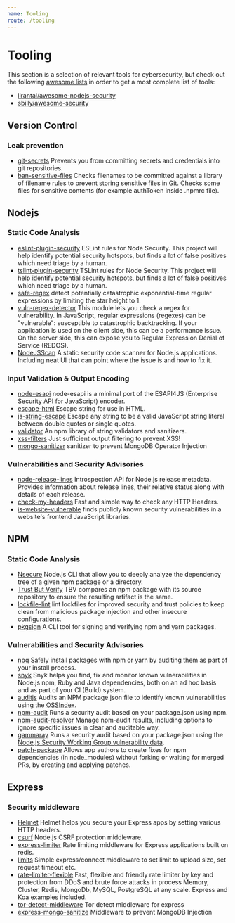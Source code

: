 ```yaml
---
name: Tooling
route: /tooling
---
```


# Tooling

This section is a selection of relevant tools for cybersecurity, but check out the following [awesome lists](https://github.com/sindresorhus/awesome) in order to get a most complete list of tools:

- [lirantal/awesome-nodejs-security](https://github.com/lirantal/awesome-nodejs-security)
- [sbilly/awesome-security](https://github.com/sbilly/awesome-security)

## Version Control

### Leak prevention
- [git-secrets](https://github.com/awslabs/git-secrets) Prevents you from committing secrets and credentials into git repositories.
- [ban-sensitive-files](https://github.com/bahmutov/ban-sensitive-files) Checks filenames to be committed against a library of filename rules to prevent storing sensitive files in Git. Checks some files for sensitive contents (for example authToken inside .npmrc file).

## Nodejs

### Static Code Analysis
- [eslint-plugin-security](https://www.npmjs.com/package/eslint-plugin-security) ESLint rules for Node Security. This project will help identify potential security hotspots, but finds a lot of false positives which need triage by a human.
- [tslint-plugin-security](https://www.npmjs.com/package/tslint-config-security) TSLint rules for Node Security. This project will help identify potential security hotspots, but finds a lot of false positives which need triage by a human.
- [safe-regex](https://www.npmjs.com/package/safe-regex) detect potentially catastrophic exponential-time regular expressions by limiting the star height to 1.
- [vuln-regex-detector](https://www.npmjs.com/package/vuln-regex-detector) This module lets you check a regex for vulnerability. In JavaScript, regular expressions (regexes) can be "vulnerable": susceptible to catastrophic backtracking. If your application is used on the client side, this can be a performance issue. On the server side, this can expose you to Regular Expression Denial of Service (REDOS).
- [NodeJSScan](https://ajinabraham.github.io/NodeJsScan/) A static security code scanner for Node.js applications. Including neat UI that can point where the issue is and how to fix it.

### Input Validation & Output Encoding
- [node-esapi](https://www.npmjs.com/package/node-esapi) node-esapi is a minimal port of the ESAPI4JS (Enterprise Security API for JavaScript) encoder.
- [escape-html](https://www.npmjs.com/package/escape-html) Escape string for use in HTML.
- [js-string-escape](https://www.npmjs.com/package/js-string-escape) Escape any string to be a valid JavaScript string literal between double quotes or single quotes.
- [validator](https://github.com/chriso/validator.js) An npm library of string validators and sanitizers.
- [xss-filters](https://www.npmjs.com/package/xss-filters) Just sufficient output filtering to prevent XSS!
- [mongo-sanitizer](https://github.com/vkarpov15/mongo-sanitize) sanitizer to prevent MongoDB Operator Injection

### Vulnerabilities and Security Advisories
- [node-release-lines](https://www.npmjs.com/package/node-release-lines) Introspection API for Node.js release metadata. Provides information about release lines, their relative status along with details of each release.
- [check-my-headers](https://github.com/UlisesGascon/check-my-headers) Fast and simple way to check any HTTP Headers.
- [is-website-vulnerable](https://github.com/lirantal/is-website-vulnerable/) finds publicly known security vulnerabilities in a website's frontend JavaScript libraries.


## NPM

### Static Code Analysis
- [Nsecure](https://github.com/ES-Community/nsecure) Node.js CLI that allow you to deeply analyze the dependency tree of a given npm package or a directory.
- [Trust But Verify](https://github.com/verifynpm/tbv) TBV compares an npm package with its source repository to ensure the resulting artifact is the same.
- [lockfile-lint](https://github.com/lirantal/lockfile-lint) lint lockfiles for improved security and trust policies to keep clean from malicious package injection and other insecure configurations.
- [pkgsign](https://github.com/RedpointGames/pkgsign) A CLI tool for signing and verifying npm and yarn packages.

### Vulnerabilities and Security Advisories
- [npq](https://github.com/lirantal/npq) Safely install packages with npm or yarn by auditing them as part of your install process.
- [snyk](https://www.npmjs.com/package/snyk) Snyk helps you find, fix and monitor known vulnerabilities in Node.js npm, Ruby and Java dependencies, both on an ad hoc basis and as part of your CI (Build) system.
- [auditjs](https://github.com/OSSIndex/auditjs) Audits an NPM package.json file to identify known vulnerabilities using the [OSSIndex](https://ossindex.sonatype.org/rest).
- [npm-audit](https://docs.npmjs.com/cli/audit) Runs a security audit based on your package.json using npm.
- [npm-audit-resolver](https://www.npmjs.com/package/npm-audit-resolver) Manage npm-audit results, including options to ignore specific issues in clear and auditable way.
- [gammaray](https://github.com/nearform/gammaray) Runs a security audit based on your package.json using the [Node.js Security Working Group vulnerability data](https://github.com/nodejs/security-wg/).
- [patch-package](https://www.npmjs.com/package/patch-package) Allows app authors to create fixes for npm dependencies (in node_modules) without forking or waiting for merged PRs, by creating and applying patches.


## Express

### Security middleware
- [Helmet](https://www.npmjs.com/package/helmet) Helmet helps you secure your Express apps by setting various HTTP headers.
- [csurf](https://www.npmjs.com/package/csurf) Node.js CSRF protection middleware.
- [express-limiter](https://www.npmjs.com/package/express-limiter) Rate limiting middleware for Express applications built on redis.
- [limits](https://www.npmjs.com/package/limits) Simple express/connect middleware to set limit to upload size, set request timeout etc.
- [rate-limiter-flexible](https://www.npmjs.com/package/rate-limiter-flexible) Fast, flexible and friendly rate limiter by key and protection from DDoS and brute force attacks in process Memory, Cluster, Redis, MongoDb, MySQL, PostgreSQL at any scale. Express and Koa examples included.
- [tor-detect-middleware](https://github.com/UlisesGascon/tor-detect-middleware) Tor detect middleware for express
- [express-mongo-sanitize](https://github.com/fiznool/express-mongo-sanitize) Middleware to prevent MongoDB Injection

